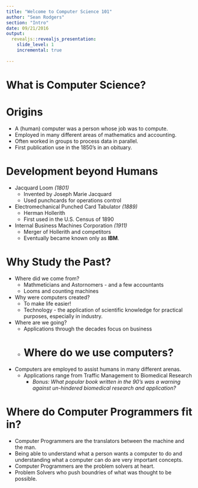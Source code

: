 ```yaml
---
title: "Welcome to Computer Science 101"
author: "Sean Rodgers"
section: "Intro"
date: 09/21/2016
output:
  revealjs::revealjs_presentation:
    slide_level: 1
    incremental: true
    
---
```


# What is Computer Science?

# Origins

- A (human) computer was a person whose job was to compute.
- Employed in many different areas of mathematics and accounting.
- Often worked in groups to process data in parallel. 
- First publication use in the 1850's in an obituary.

# Development beyond Humans

- Jacquard Loom *(1801)*
    - Invented by Joseph Marie Jacquard 
    - Used punchcards for operations control
- Electromechanical Punched Card Tabulator *(1889)*
    - Herman Hollerith
    - First used in the U.S. Census of 1890
- Internal Business Machines Corporation *(1911)*
    - Merger of Hollerith and competitors
    - Eventually became known only as **IBM**.

# Why Study the Past?

- Where did we come from?
    - Mathmeticians and Astornomers - and a few accountants
    - Looms and counting machines
- Why were computers created?
    - To make life easier!
    - Technology - the application of scientific knowledge for practical purposes, especially in industry.
- Where are we going?
    - Applications through the decades focus on business
    - 
# Where do we use computers?

- Computers are employed to assist humans in many different arenas.
    - Applications range from Traffic Management to Biomedical Research
        - *Bonus: What popular book written in the 90's was a warning against un-hindered biomedical research and application?* 
        
# Where do Computer Programmers fit in?

- Computer Programmers are the translators between the machine and the man. 
- Being able to understand what a person wants a computer to do and understanding what a computer can do are very important concepts.
- Computer Programmers are the problem solvers at heart.
- Problem Solvers who push boundries of what was thought to be possible. 